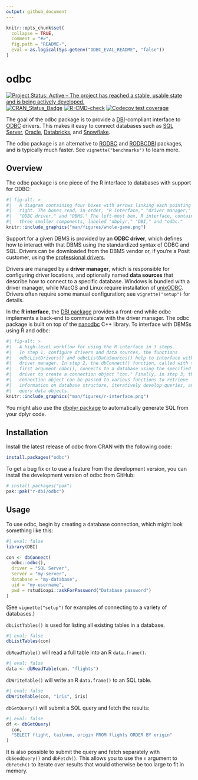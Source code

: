 ```yaml
---
output: github_document
---
```


<!-- README.md is generated from README.Rmd. Please edit that file -->

```r
knitr::opts_chunk$set(
  collapse = TRUE,
  comment = "#>",
  fig.path = "README-",
  eval = as.logical(Sys.getenv("ODBC_EVAL_README", "false"))
)
```

# odbc
<!-- badges: start -->
[![Project Status: Active – The project has reached a stable, usable state and is being actively developed.](http://www.repostatus.org/badges/latest/active.svg)](https://www.repostatus.org/)
[![CRAN_Status_Badge](http://www.r-pkg.org/badges/version/odbc)](https://cran.r-project.org/package=odbc)
[![R-CMD-check](https://github.com/r-dbi/odbc/actions/workflows/R-CMD-check.yaml/badge.svg)](https://github.com/r-dbi/odbc/actions/workflows/R-CMD-check.yaml)
[![Codecov test coverage](https://codecov.io/gh/r-dbi/odbc/branch/main/graph/badge.svg)](https://app.codecov.io/gh/r-dbi/odbc?branch=main)
<!-- badges: end -->

The goal of the odbc package is to provide a [DBI](https://dbi.r-dbi.org/)-compliant interface to [ODBC](https://learn.microsoft.com/en-us/sql/odbc/microsoft-open-database-connectivity-odbc) drivers. This makes it easy to connect databases such as [SQL Server](https://www.microsoft.com/en-us/sql-server/), [Oracle](https://www.oracle.com/database), [Databricks](https://www.databricks.com/), and [Snowflake](https://www.snowflake.com/).

The odbc package is an alternative to
[RODBC](https://cran.r-project.org/package=RODBC) and [RODBCDBI](https://cran.r-project.org/package=RODBCDBI) packages, and is typically much faster. See `vignette("benchmarks")` to learn more.

## Overview

The odbc package is one piece of the R interface to databases with support for ODBC:

```r
#| fig-alt: > 
#|   A diagram containing four boxes with arrows linking each pointing left to 
#|   right. The boxes read, in order, "R interface," "driver manager," 
#|   "ODBC driver," and "DBMS." The left-most box, R interface, contains 
#|   three smaller components, labeled "dbplyr," "DBI," and "odbc."
knitr::include_graphics("man/figures/whole-game.png")
```

Support for a given DBMS is provided by an **ODBC driver**, which defines how to interact with that DBMS using the standardized syntax of ODBC and SQL. Drivers can be downloaded from the DBMS vendor or, if you're a Posit customer, using the [professional drivers](https://docs.posit.co/pro-drivers/).

Drivers are managed by a **driver manager**, which is responsible for configuring driver locations, and optionally named **data sources** that describe how to connect to a specific database. Windows is bundled with a driver manager, while MacOS and Linux require installation of [unixODBC](https://www.unixodbc.org/). Drivers often require some manual configuration; see `vignette("setup")` for details.

In the **R interface**, the [DBI package](https://dbi.r-dbi.org/) provides a front-end while odbc implements a back-end to communicate with the driver manager. The odbc package is built on top of the
[nanodbc](https://nanodbc.github.io/nanodbc/) C++ library. To interface with DBMSs using R and odbc:

```r
#| fig-alt: >
#|   A high-level workflow for using the R interface in 3 steps. 
#|   In step 1, configure drivers and data sources, the functions 
#|   odbcListDrivers() and odbcListDataSources() help to interface with the 
#|   driver manager. In step 2, the dbConnect() function, called with the 
#|   first argument odbc(), connects to a database using the specified ODBC 
#|   driver to create a connection object "con." Finally, in step 3, that 
#|   connection object can be passed to various functions to retrieve 
#|   information on database structure, iteratively develop queries, and 
#|   query data objects.
knitr::include_graphics("man/figures/r-interface.png")
```

You might also use the [dbplyr package](https://dbplyr.tidyverse.org/) to automatically generate SQL from your dplyr code.

## Installation 

Install the latest release of odbc from CRAN with the following code:

```r
install.packages("odbc")
```

To get a bug fix or to use a feature from the development version, you can install the development version of odbc from GitHub:

```r
# install.packages("pak")
pak::pak("r-dbi/odbc")
```

## Usage

To use odbc, begin by creating a database connection, which might look something like this:

```r
#| eval: false
library(DBI)

con <- dbConnect(
  odbc::odbc(),
  driver = "SQL Server",
  server = "my-server",
  database = "my-database",
  uid = "my-username",
  pwd = rstudioapi::askForPassword("Database password")
)
```

(See `vignette("setup")` for examples of connecting to a variety of databases.)

`dbListTables()` is used for listing all existing tables in a database.

```r
#| eval: false
dbListTables(con)
```

`dbReadTable()` will read a full table into an R `data.frame()`.

```r
#| eval: false
data <- dbReadTable(con, "flights")
```

`dbWriteTable()` will write an R `data.frame()` to an SQL table.

```r
#| eval: false
dbWriteTable(con, "iris", iris)
```

`dbGetQuery()` will submit a SQL query and fetch the results:

```R
#| eval: false
df <- dbGetQuery(
  con,
  "SELECT flight, tailnum, origin FROM flights ORDER BY origin"
)
```

It is also possible to submit the query and fetch separately with `dbSendQuery()` and `dbFetch()`. This allows you to use the `n` argument to `dbFetch()` to iterate over results that would otherwise be too large to fit in memory.

